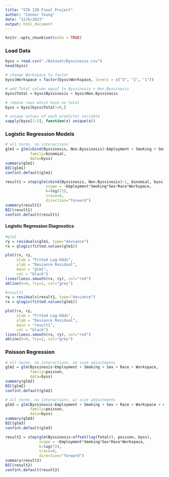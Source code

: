 ```yaml
---
title: "STA 138 Final Project"
author: "Connor Young"
date: "12/6/2023"
output: html_document
---
```


```r
knitr::opts_chunk$set(echo = TRUE)
```

### Load Data
```r
byss = read.csv("./Dataset/Byssinosis.csv")
head(byss)
```

```r
# change Workspace to factor
byss$Workspace = factor(byss$Workspace, levels = c("3", "2", "1"))
```

```r
# add Total column equal to Byssinosis + Non.Byssinosis
byss$Total = byss$Byssinosis + byss$Non.Byssinosis
```

```r
# remove rows which have no total
byss = byss[byss$Total!=0,]
```


```r
# unique values of each predictor variable
sapply(byss[1:5], function(x) unique(x))
```

### Logistic Regression Models
```r
# all terms, no interactions
glm1 = glm(cbind(Byssinosis, Non.Byssinosis)~Employment + Smoking + Sex + Race + Workspace,
           family=binomial,
           data=byss)
summary(glm1)
BIC(glm1)
confint.default(glm1)
```

```r
result1 = step(glm(cbind(Byssinosis, Non.Byssinosis)~1, binomial, byss),
                  scope = ~Employment*Smoking*Sex*Race*Workspace,
                  k=log(72),
                  trace=0,
                  direction="forward")
summary(result1)
BIC(result1)
confint.default(result1)
```


#### Logistic Regression Diagnostics
```r
#glm1
ry = residuals(glm1, type="deviance")
rx = qlogis(fitted.values(glm1))

plot(rx, ry,
     xlab = "Fitted Log-Odds",
     ylab = "Deviance Residual",
     main = "glm1",
     col = "black")
lines(loess.smooth(rx, ry), col="red")
abline(h=0, lty=2, col="grey")
```


```r
#result1
ry = residuals(result1, type="deviance")
rx = qlogis(fitted.values(glm1))

plot(rx, ry,
     xlab = "Fitted Log-Odds",
     ylab = "Deviance Residual",
     main = "result1",
     col = "black")
lines(loess.smooth(rx, ry), col="red")
abline(h=0, lty=2, col="grey")
```


### Poisson Regression
```r
# all terms, no interactions, no size adjustments
glm2 = glm(Byssinosis~Employment + Smoking + Sex + Race + Workspace,
           family=poisson,
           data=byss)
summary(glm2)
BIC(glm2)
confint.default(glm2)
```


```r
# all terms, no interactions, w/ size adjustments
glm3 = glm(Byssinosis~Employment + Smoking + Sex + Race + Workspace + offset(log(Total)),
           family=poisson,
           data=byss)
summary(glm3)
BIC(glm3)
confint.default(glm3)
```


```r
result2 = step(glm(Byssinosis~offset(log(Total)), poisson, byss),
               scope = ~Employment*Smoking*Sex*Race*Workspace,
               k=log(72),
               trace=0,
               direction="forward")
summary(result2)
BIC(result2)
confint.default(result2)
```


